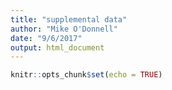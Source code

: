 ```yaml
---
title: "supplemental data"
author: "Mike O'Donnell"
date: "9/6/2017"
output: html_document
---
```


```r
knitr::opts_chunk$set(echo = TRUE)
```
<!-- ##__Supplemental Fig 5 Candidate screen for genes influencing 27º dauer formation__{.tabset} -->

<!-- ###S1A -->

<!-- ```{r cand screen data load} -->
<!-- folder<-'fig4_cand_screen' -->
<!-- file<-'fig5_CandScreen_allbinary.csv' -->
<!-- filepath<-file.path(pathname, folder, file) -->
<!-- strains<-c("N2","flp-8","ins-15","egl-3","pdfr-1","egl-21(n476)","flp-13", -->
<!-- "flp-5","flp-1","nlp-24","flp-19","aex-6","npr-1","ins-27","ins-7", -->
<!-- "tdc-1","flp-18","tyra-3","ins-6","flp-14","scd-2(ok565)","tph-1", -->
<!-- "aex-5","ins-35","bli-4","daf-28") -->
<!-- screen<-read.csv(filepath, header=TRUE) %>% mutate(pct=as.numeric(paste(dauer/(dauer+ar+pd+non))), -->
<!--                                                    n = as.numeric(paste(dauer+ar+pd+non)), -->
<!--                                                    strainDate = interaction(genotype, day), -->
<!--                                                    plateID = interaction(strainDate, plate)) -->

<!-- screen<-subset(screen, genotype %in% strains) -->
<!-- screen$genotype<-factor(screen$genotype, levels = strains) -->

<!-- #reorder based on every mean value except N2 -->
<!-- screen.noN2<-subset(screen, genotype != "N2") -->
<!-- screen.noN2$genotype<-factor(screen.noN2$genotype) -->
<!-- newlevels<-with(screen.noN2, reorder(genotype, pct, median)) -->
<!-- strains<-c("N2", levels(newlevels)) -->
<!-- screen$genotype<-factor(screen$genotype, -->
<!--                             levels=strains) -->
<!-- screen$sample<-interaction(screen$genotype, screen$day, screen$plate) -->
<!-- screen$plate<-as.factor(screen$plate) -->
<!-- screen$n<-as.numeric(paste(screen$dauer+screen$ar+screen$pd+screen$non)) -->
<!-- screen$non.dauer<-as.numeric(paste(screen$ar+screen$pd+screen$non)) -->
<!-- ``` -->

<!-- ```{r cand screen glmm, cache=TRUE} -->
<!-- glm<-glm(screen, formula = cbind(dauer,non.dauer) ~ genotype, family = binomial) -->
<!-- glm.qb<-glm(screen, formula =pct ~ genotype, family = quasibinomial, weights = n) -->
<!-- #remove extreme deviance residuals (ie outliers) -->
<!-- absresid<-abs(glm.qb$residuals) -->
<!-- q <- quantile(absresid, probs = 0.95) -->
<!-- newdata <- screen[which(absresid<q),] -->
<!-- glmm<-glmer(newdata, formula = cbind(dauer,non.dauer) ~ genotype + (1|strainDate/sample),family = binomial, control=glmerControl(optimizer="bobyqa")) -->
<!-- relgrad<-with(glmm@optinfo$derivs,solve(Hessian,gradient)) #convergence failure -->
<!-- max(abs(relgrad)) #less than or nearly 0.001, so not bad. Will use this mod.  -->


<!-- # absresid<-abs(glm$residuals) -->
<!-- # q <- quantile(absresid, probs = 0.95) -->
<!-- # newdata <- screen[which(absresid<q),] -->
<!-- #refit  -->
<!-- # glm.qb<-glm(newdata, formula = pct ~ genotype, family=quasibinomial) -->
<!-- # glm<-glm(newdata, formula = cbind(dauer,non.dauer) ~ day + genotype,family = binomial) -->

<!-- ``` -->

<!-- ```{r cand screen plot, fig.width=10} -->
<!-- library(dplyr) -->
<!-- contrasts<-dauergut::dunnett_contrasts(glmm, ref = 1, "genotype") -->
<!-- # contrasts$sig<- -->
<!-- #   if_else( -->
<!-- #   (contrasts["p.value"] < 0.01) & (contrasts["odds.ratio"] < 1), -->
<!-- #     "#FDE725FF", -->
<!-- #     if_else( -->
<!-- #       (contrasts["p.value"] < 0.01) & (contrasts["odds.ratio"] >1), -->
<!-- #         "#440154FF", -->
<!-- #           "white")) -->

<!-- dauergut::plot_dauer_noCIs(screen, title='A candidate screen for 27º dauer phenotypes', fillsig = TRUE, contrasts = contrasts, level = 0.01) -->
<!-- #plot_dauer_noCIs(screen, title='A candidate screen for 27º dauer phenotypes') -->
<!-- #knitr::opts_chunk$set(cache = FALSE) -->
<!-- ``` -->

<!-- ###S1B  -->
<!-- Neuropeptide signaling mutants (egl21 and pdfr-1?) suppress rict-1 -->


<!-- ##__Supplemental 2 rict-1 mutants have increased pheromone responsiveness in ASI__{.tabset} -->

<!-- Possibility is that food detection in ASI may be reduced in rict-1 leading to lower daf-7. Could also explain the increased pheromone sensitivity if C3 antagonizes direct food sensation in ASI.  -->

<!-- ###S2A  -->

<!-- ```{r tax-4 data, fig.width=4} -->
<!-- strains<-c("N2", "tax4") -->
<!-- p <- subset(d7GFP, genotype %in% strains & pheromone == 0 & temp == "27") %>% ggplot(aes(x=genotype, y=mean)) +  -->
<!--   geom_boxplot(outlier.shape = NA, width=0.3) + -->
<!--   geom_quasirandom(aes(alpha=0.5),cex=1, width = 0.2, method = 'smiley') + facet_grid(.~neuron) + theme_classic() + scale_color_viridis(discrete = TRUE) + -->
<!--   labs( -->
<!--     title = "Sensory signaling is required for daf-7 expression in ASI", -->
<!--     x = "temperature", -->
<!--     y = "mean fluorescence", -->
<!--     colour = "Temperature" -->
<!--   ) -->
<!-- p -->
<!-- ``` -->

<!-- ###S2B -->

<!-- ```{r C3 daf-7 response in rict-1} -->
<!-- strains<-c("N2", "mg360", "ft7") -->
<!-- d7GFP<-read.csv(file.path(pathname, "data/2B_3A_daf7GFP.csv")) %>% filter(mean!=4095 & genotype %in% strains & date == "8_10_16" & temp == "25") %>%  -->
<!--   mutate(genotype = factor(genotype, levels=strains), ID = as.character(ID)) %>% -->
<!--   separate(ID, c("ID.A", "ID.B"), sep = ":", extra = "drop") %>%  -->
<!--   mutate(genoID = paste(date, genotype, ID.A, sep = ":"), cell.norm = mean, type = factor("daf-7")) -->
<!-- library(splines) -->

<!-- p <- d7GFP %>% ggplot(aes(x=pheromone, y=mean)) + stat_smooth(data=subset(d7GFP, pheromone < 1000), method="lm") + -->
<!--   stat_smooth(data=subset(d7GFP, pheromone > 1000), method="lm", colour = "red") + -->
<!--   geom_boxplot(aes(group=pheromone, fill=pheromone), width=200, outlier.shape = NA) + geom_quasirandom(aes(alpha=0.5),cex=1, width = 30, method = 'smiley') + facet_grid(.~genotype) + theme_classic() + -->
<!--   scale_fill_viridis(option="inferno", end=0.9, begin=0.1) +  -->
<!--   labs( -->
<!--     title = "Pheromone reduces daf-7 expression  -->
<!--   to a similar extent as rict-1 mutation", -->
<!--     x = "concentration of C3 (ascr#5) nM", -->
<!--     y = "mean fluorescence" -->
<!--   ) -->




<!-- p -->
<!-- ``` -->

<!-- ```{r C3 daf-28 response} -->
<!-- d28<-read.csv('/Users/mikeod/Dropbox/Temp_shareDocs/Dauer/rict-1_paper/Revised_project/daf-28_GFP_rict-1.csv') %>% -->
<!--   filter(food == "OP50" & mean != 4095 & genotype %in% strains & date == "8_2_16") %>% mutate(genotype = factor(genotype, levels = c("N2", "mg360")), type = factor("daf-28")) -->


<!-- pher.d7 <- d7GFP %>% dplyr::select(genotype,pheromone, neuron, mean, type) -->
<!-- pher.d28 <- d28 %>% dplyr::select(genotype,pheromone, neuron, mean, type) -->

<!-- pheromone <- bind_rows(pher.d7, pher.d28) %>% mutate(type = factor(type, levels = c("daf-7", "daf-28")), neuron = factor(neuron, levels = c("ASI", "ASJ"))) -->

<!-- pheromone %>% filter(genotype == "N2" & pheromone < 2000) %>% ggplot(aes(x=pheromone, y=mean)) + geom_smooth(method="glm",family=gaussian(link="log")) + -->
<!--   geom_boxplot(aes(group=pheromone, fill=pheromone), width=200, outlier.shape = NA) + geom_quasirandom(aes(alpha=0.5),cex=1, width = 30, method = 'smiley') + facet_grid(~type:neuron) + theme_my + -->
<!--   scale_fill_viridis(option="inferno", end=0.9, begin=0.1) +  -->
<!--   labs( -->
<!--     title = "Pheromone reduces daf-7 expression  -->
<!--   to a similar extent as rict-1 mutation", -->
<!--     x = "concentration of C3 (ascr#5) nM", -->
<!--     y = "mean fluorescence" -->
<!--   ) -->


<!-- ``` -->

<!-- ##__storage__{.tabset} -->

<!-- ###S3A - maybe don't include -->
<!-- ```{r daf-7GFP rict-1 25v27} -->
<!-- strains<-c("ft7") -->
<!-- days<-c("11_23_16", "12_6_16") -->
<!-- temps <- c("20", "25", "27") -->
<!-- d7GFP<-read.csv(file.path(pathname, "data/3A_daf7GFP_nopeptone_plates.csv")) %>%  -->
<!--   filter(mean!=4095 & -->
<!--            genotype %in% strains & -->
<!--            #date %in% days &  -->
<!--            pheromone == 0 & -->
<!--            food == "OP50" & -->
<!--            temp %in% temps) %>%  -->
<!--   mutate(genotype = factor(genotype, levels=strains), ID = as.character(ID)) %>% -->
<!--   separate(ID, c("ID.A", "ID.B"), sep = ":", extra = "drop") %>%  -->
<!--   mutate(genoID = as.factor(paste(date, genotype, ID.A, sep = ":")), cell.norm = mean) -->

<!-- df <- d7GFP %>% group_by(genotype, date, plate, neuron, temp, genoID) %>% summarise(cell.norm = mean(cell.norm)) -->

<!-- p<-df %>% ggplot(aes(x=temp, y=cell.norm)) + stat_smooth(method="lm") + -->
<!--   geom_boxplot(aes(group=temp),width =0.6, outlier.shape = NA, fill="#339900") +  -->
<!--   geom_quasirandom(size=1,width = 0.05,alpha=0.5, method = 'smiley') + theme_my_classic + labs( -->
<!--   title = "daf-7 expression does not decrease at high temperatures", -->
<!--   x = "temperature (ºC)", -->
<!--   y = "mean intensity" -->
<!-- ) + -->
<!--   theme(axis.title.x = element_blank(), -->
<!--         axis.text.x = element_text(size = 20), -->
<!--         axis.text.y = element_text(size = 15), -->
<!--         strip.text.x = element_text(size=20)) -->
<!-- p -->

<!-- lm<- lm(cell.norm ~ temp, data = d7GFP) -->
<!-- ``` -->



<!-- ##__Fig 1 mTOR complex components affect 27º dauer formation__{.tabset} -->

<!-- ###1A -->

<!-- ```{r hid dataload, warning=FALSE} -->
<!-- strains<-c("N2", "hid2", "hid3", "hid4", "hid5", "hid6", "hid7") -->
<!-- foods <- "OP50" -->
<!-- hids<-read.csv(file.path(pathname, "data", "1A_hids.csv"), header=TRUE) %>% format_dauer(p.dauer = "exclude") %>% -->
<!--   dplyr::filter(food == "OP50") -->
<!-- ## generalized linear mixed model - see below  -->
<!-- stan.glmm <- hids %>% run_dauer_stan -->

<!-- #glmm.nest <- hids %>% dauer_glmm() -->
<!-- lm <- hids %>% dauer_ANOVA() -->
<!-- ``` -->


<!-- ```{r hid plot,fig.width=5} -->
<!-- contrasts<-dauergut::dunnett_contrasts(lm, ref.index = 1, "genotype") -->
<!-- mixed <- stan.glmm %>% dauer_getStan_CIs() -->

<!-- plot.contrasts<-c("",contrasts$prange[1:6]) -->

<!-- dauergut::plot_CIs(hids, title='', plot.contrasts, ypos = 1.075, type = "dauer") -->
<!-- ``` -->

<!-- 1A. Animals were grown 60hrs post egg lay at 27º, proportion of dauers in each strain is shown. Increased dauer formation occurs in _hid_ mutants. Box and scatter plot show raw data. Bayesian 90% (grey) and 50% (red) credible intervals are shown on the right (see methods). All p-values reflect ANOVA with Dunnett post-hoc comparision to N2. n=6 experiments over 3 independent days. -->

<!-- ```{r hid contrasts} -->
<!-- knitr::kable(contrasts) -->
<!-- ``` -->

<!-- ```{r hid model evaluation} -->
<!-- # model evaluation (see below - currently commented) suggests glmm.nest fixes overdispersion and residual quantiles over predicted values -->
<!-- # library(DHARMa) -->
<!-- # mods <- list(lm = lm(data = hids, pct ~ genotype), -->
<!-- #              glm = glm(data = hids, cbind(dauer,non) ~ genotype, family = binomial), -->
<!-- #              glmm = glmer(data = hids, cbind(dauer,non) ~ genotype +  (1|plateID), family=binomial, -->
<!-- #                           control=glmerControl(optimizer="bobyqa")), -->
<!-- #              glmm.strainDate = glmer(data = hids, cbind(dauer,non) ~ genotype +  (1|strainDate), family=binomial, -->
<!-- #                           control=glmerControl(optimizer="bobyqa")), -->
<!-- #              glmm.date = glmer(data = hids, cbind(dauer,non) ~ genotype + day + (1|plateID), family=binomial, -->
<!-- #                           control=glmerControl(optimizer="bobyqa")), -->
<!-- #              glmm.nest = glmer(data = hids, cbind(dauer,non) ~ genotype + (1|day/strainDate/plateID), family="binomial", control=glmerControl(optimizer="bobyqa"))) -->

<!-- # takes a while to run -->
<!--  # sim.resids<-lapply(mods[1:length(mods)], function(x) { -->
<!--  #   simulationOutput <- simulateResiduals(fittedModel = x, n=250) -->
<!--  #   #par(mfrow = c(2,2)) -->
<!--  #   #plotResiduals(roam$genotype, simulationOutput$scaledResiduals) -->
<!--  #   #plotResiduals(roam$date, simulationOutput$scaledResiduals) -->
<!--  #   #plotResiduals(roam$strain, simulationOutput$scaledResiduals) -->
<!--  #   return(simulationOutput) -->
<!--  #   }) -->
<!--  #  -->
<!--  # for (i in sim.resids) { -->
<!--  #   print(summary(i$fittedModel)) -->
<!--  #   plotSimulatedResiduals(simulationOutput = i) -->
<!--  # } -->

<!-- # # check distribution of residuals by predictors (takes a while): -->
<!-- # (mods.dispersion <- -->
<!-- #   lapply(mods, function(x) { -->
<!-- #   simulationOutput <- simulateResiduals(fittedModel = x, n=250, refit = T) -->
<!-- #   testOverdispersion(simulationOutput = simulationOutput) -->
<!-- # })) -->
<!-- ``` -->
<!-- ###1B -->

<!-- GENE MODELS -->
<!-- ![](./figures/let-363_gene_model.png) -->

<!-- ![](./figures/daf-15_gene_model.png) -->



<!-- ###1C  -->

<!-- ```{r hid clone dataload} -->
<!-- strains<-c("N2", "hid-6(sa711)", "let-363(R2556K)", "hid-7(sa752)", "daf-15(G1552A)") -->
<!-- foods <- ("OP50") -->

<!-- hids.2<-read.csv(file.path(pathname, "data", "1C_hid_crispr.csv"), header=TRUE) %>% format_dauer(p.dauer = "exclude") -->
<!-- ##glmm -->
<!-- #glmm<- hids.2 %>% dauer_glmm(.) -->
<!-- #lm -->
<!-- lm<-lm(data=hids.2, formula = pct ~ genotype) -->
<!-- #stan -->
<!-- stan.glmm <- hids.2 %>% run_dauer_stan -->

<!-- ``` -->

<!-- ```{r plot hid clone} -->
<!-- contrasts<-dauergut::dunnett_contrasts(lm, ref.index = 1, "genotype") -->
<!-- mixed <- stan.glmm %>% dauer_getStan_CIs() -->
<!-- plot.contrasts<-c("",contrasts$prange[1:4]) -->

<!-- dauergut::plot_CIs(hids.2, title='hid-6 and hid-7 are encoded by mTORC1 components', plot.contrasts, ypos = 1.075, type = "dauer") -->
<!-- ``` -->

<!-- 1C. _hid_ mutants alter mTORC1 components. Animals were grown 60hrs post egg lay at 27º, proportion of dauers in each strain is shown. Increased dauer formation occurs in _let-363_ and _daf-15_ mutants introduced by gene targeting. Box and scatter plot show raw data. Bayesian 90% (grey) and 50% (red) credible intervals are shown on the right (see methods). All p-values reflect ANOVA with Dunnett post-hoc comparision to N2. n≥6 experiments over 3 independent days. -->

<!-- `r knitr::kable(contrasts)` -->

<!-- ###1D -->

<!-- ![](./figures/mTOR_model.png) -->


<!-- ###1G -->

<!-- ```{r rict-1 food data load} -->
<!-- strains<-c("N2", "rict-1(mg360)", "rict-1(ft7)") -->
<!-- #dates<-c("12_5_14", "12_19_14", "1_19_15","3_22_14", "2_25_14", "4_11_14") -->
<!-- dates<-c("12_5_14", "12_19_14","3_22_14", "2_25_14", "4_11_14") -->
<!-- foods <- c("OP50", "HB101") -->
<!-- rict1.food<-read.csv(file.path(pathname, "data", "1E_1G_rict-1_TORC2.csv"), header=TRUE) %>% format_dauer(p.dauer = "exclude") %>% -->
<!--   dplyr::filter(day %in% dates) %>% mutate(logit.p = car::logit(pct, adjust=0.01),  -->
<!--                                            plate.ID = interaction(food, plateID)) -->

<!-- rict1.food %>% ggplot(aes(x=food, y=pct)) + geom_boxplot() + stat_summary(aes(y=pct, group=day, colour = day), fun.y = mean, geom = "line") + facet_grid(.~genotype) -->

<!-- #lm -->
<!-- lm.add <- lm(pct ~ genotype + food, data = rict1.food) -->
<!-- lm.int <- update(lm.add,.~. + genotype*food) -->
<!-- #stan -->
<!-- rict.food.groups <- rict1.food %>% mutate(group.id = interaction(genotype, food)) -->
<!-- stan.glmm <- rict.food.groups %>% run_dauer_stan(type="dauer-grouped") -->

<!-- ``` -->


<!-- ```{r rict-1 food stats} -->
<!-- contrasts<-dauergut::dunnett_contrasts(lm.int, ref.index = 1, factor = "genotype", interaction = "food") -->
<!-- mixed<-stan.glmm %>% dauer_StanCIs_groups() -->

<!-- plot.contrasts <- c("",contrasts$interaction$prange[1], "", contrasts$interaction$prange[2], "", contrasts$interaction$prange[3]) -->
<!-- plot.contrasts.interaction <- summary(lm.int)$coefficients[,4][5:6] %>% data.frame() %>% mutate(p.value = c(.[[1]],.[[2]]), genotype = strains[2:3]) %>% dauergut::prange() -->

<!-- index<-rep(seq_len(length(strains)), each = 2) -->

<!-- plot.contrasts.H0 <- data.frame(cbind(food = foods, genotype = strains[index])) %>% -->
<!--   mutate(prange = plot.contrasts) -->

<!-- ggplot(rict1.food, aes(x=food)) + -->
<!--   stat_summary(aes(y=pct, group=day), colour = "black", fun.y = mean, geom = "line", alpha = 0.2, linetype = 2) + -->
<!--   geom_boxplot(width=0.3,aes(y=pct, fill=food), outlier.shape = NA, lwd=0.2, notch = FALSE) + -->
<!--   geom_point(aes(y=pct), size = 0.7, alpha = 0.75) + -->
<!--   labs(title = "rict-1 mutants are deficient in food suppression", -->
<!--            y = "proportion dauer", -->
<!--            x = "food") + -->
<!--   facet_grid(.~genotype, switch="both") + -->
<!--   scale_fill_manual(values = c("grey", "#FF9933")) + -->
<!--       scale_y_continuous(breaks=c(0,0.25,0.5,0.75, 1.0)) + -->
<!--       scale_x_discrete(labels=function(x) sub(" ","\n",x,fixed=TRUE)) + -->
<!--   geom_errorbar(data=mixed, aes(x=x.pos,y=mean, ymin=lower.CL, ymax=upper.CL), -->
<!--                   width=0,colour = "black", lwd=0.2) + #90% cred int for 95% one-sided H0 -->
<!--   geom_errorbar(data=mixed, aes(x=x.pos,y=mean, ymin = lower.25, ymax = upper.75), -->
<!--                   width=0,colour = "darkred", lwd = 0.2+0.7) + #50% cred interval -->
<!--   geom_point(data=mixed, aes(x=x.pos, y=mean), colour="black", size=1) + #model mean -->
<!--   geom_text(data = plot.contrasts.H0, aes(x=2, label = prange, y = 1.075, group = NULL), size = 3) + -->
<!--   theme_my_classic +  -->
<!--   theme(axis.title.x = element_blank(), -->
<!--         axis.line.x = element_blank(), -->
<!--         axis.ticks.x = element_blank(), -->
<!--         axis.text.x = element_blank(), -->
<!--         strip.text.x = element_text(size=10)) -->

<!-- knitr::kable(car::Anova(lm.int), caption="significant interaction of genotype on food") -->

<!-- # lsmip(lm.int, genotype ~ food, main="interaction plot") -->
<!-- #  -->
<!-- # plot(rict1.lsm, comparisons = TRUE, alpha = .05, main="confidence intervals") # showing confidence intervals and gap by which they cover zero -->
<!-- #  -->
<!-- # knitr::kable(summary(pairs(rict1.lsm)), caption="contrast matrix for food effect in rict-1 mutants") -->
<!-- ``` -->



<!-- ### food dauer data -->

<!-- ```{r food data} -->
<!-- strains <- "N2" -->
<!-- foods <- c("OP50","HB101") -->
<!-- food.df<-read.csv(file.path(pathname, "fig1-hids/data", "rict-1_food_allbinary.csv"), header=TRUE) %>% -->
<!--   subset(genotype == strains) %>% mutate(genotype = factor(genotype, levels = strains), -->
<!--                                          food = factor(food, levels = c("OP50", "HB101")), -->
<!--                                          pct = as.numeric(paste(dauer/(dauer+non)))) #omitted arrest -->

<!-- ##glmm -->
<!-- glmm<-glmer(food.df, formula = cbind(dauer,non) ~ food + (1|day) + (1|food:day) + (1|food:day:plate), family=binomial, control=glmerControl(optimizer="bobyqa")) -->
<!-- glmm.null<-glmer(food.df, formula = cbind(dauer,non) ~ 1 + (1|day) + (1|food:day) + (1|food:day:plate), family=binomial, control=glmerControl(optimizer="bobyqa")) -->
<!-- food.chisq<-anova(glmm.null, glmm) -->
<!-- ``` -->


<!-- ```{r food plot,fig.width=5} -->
<!-- # get contrasts and CIs (in function for all genotype comps) -->
<!-- library(lsmeans) -->
<!-- food.lsm.sum <- glmm %>% ref.grid(type="response") %>% lsmeans("food") %>% summary(level = 0.95, infer = TRUE, adjust = "Dunnett", type = "response") -->

<!-- colnames(food.lsm.sum)<-c("genotype","mean", "SE", "df", "lower.CL", "upper.CL", "z.ratio", "p.value") -->

<!-- mixed<-with(food.lsm.sum,data.frame(mean,lower.CL, upper.CL,SE)) %>% cbind(foods) -->
<!-- mixed$foods<-factor(mixed$foods, levels = foods) -->
<!-- mixed$x.pos<-(as.numeric(as.factor(mixed$foods)) + 0.3) -->

<!-- contrasts <- glmm %>% ref.grid(type="response") %>% lsmeans("food") %>% contrast("trt.vs.ctrl", ref = 1) %>% summary() %>% prange() -->
<!-- plot.contrasts<-c("",contrasts$prange[1]) -->

<!-- ggplot(food.df, aes(x=food, y=pct)) + -->
<!--   theme_my + -->
<!--   geom_boxplot(width=0.3,aes(fill=food)) +  -->
<!--   geom_point(data=mixed, aes(x=x.pos, y=mean), colour="blue") + -->
<!--   geom_errorbar(data=mixed, aes(x=x.pos,y=mean, ymin=lower.CL, ymax=upper.CL), -->
<!--               width=.1,colour ="blue") + -->
<!--   stat_summary(aes(x=food, y=0.7), geom="text", label=plot.contrasts, size=3) + -->
<!--   labs(title = "Food quality influences 27º dauer formation", -->
<!--            y = "proportion dauer", -->
<!--            x = "food") + -->
<!--   scale_fill_viridis(discrete = TRUE)  -->

<!-- ``` -->

<!-- ```{r food contrasts} -->
<!-- knitr::kable(food.chisq) -->
<!-- ``` -->
